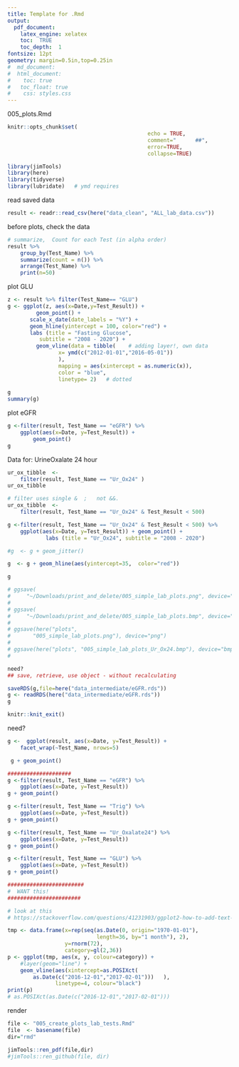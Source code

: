 ```yaml
---
title: Template for .Rmd
output: 
  pdf_document:
    latex_engine: xelatex
    toc:  TRUE
    toc_depth:  1
fontsize: 12pt
geometry: margin=0.5in,top=0.25in
#  md_document:
#  html_document:
#    toc: true
#  	toc_float: true
#    css: styles.css
---
```

005_plots.Rmd

```r
knitr::opts_chunk$set(
											echo = TRUE,  
											comment="      ##",  
											error=TRUE, 
											collapse=TRUE)
```

```r
library(jimTools)
library(here)
library(tidyverse)
library(lubridate)   # ymd requires
```
<!-- RENDER?   SEE BOTTOM -->

read saved data
```r
result <- readr::read_csv(here("data_clean", "ALL_lab_data.csv"))
```

before plots, check the data
```r
# summarize,  Count for each Test (in alpha order)
result %>% 
	group_by(Test_Name) %>% 
	summarize(count = n()) %>% 
	arrange(Test_Name) %>% 
	print(n=50)
```
plot GLU
```r
z <- result %>% filter(Test_Name== "GLU")
g <- ggplot(z, aes(x=Date,y=Test_Result)) +
	     geom_point() +
       scale_x_date(date_labels = "%Y") +
       geom_hline(yintercept = 100, color="red") +
       labs (title = "Fasting Glucose",
          subtitle = "2008 - 2020") +
	     geom_vline(data = tibble(    # adding layer!, own data
				x= ymd(c("2012-01-01","2016-05-01"))
				),
				mapping = aes(xintercept = as.numeric(x)),
				color = "blue",
				linetype= 2)   # dotted
            
g
summary(g)

```


plot eGFR
```r
g <-filter(result, Test_Name == "eGFR") %>% 
    ggplot(aes(x=Date, y=Test_Result)) +
		geom_point()
g
```

\newpage


Data for:   UrineOxalate 24 hour 
```r
ur_ox_tibble  <- 
	filter(result, Test_Name == "Ur_Ox24" )
ur_ox_tibble
```
\newpage


```r
# filter uses single &  ;   not &&. 
ur_ox_tibble  <- 
	filter(result, Test_Name == "Ur_Ox24" & Test_Result < 500)

g <-filter(result, Test_Name == "Ur_Ox24" & Test_Result < 500) %>% 
    ggplot(aes(x=Date, y=Test_Result)) + geom_point() +
    		labs (title = "Ur_Ox24", subtitle = "2008 - 2020") 

#g  <- g + geom_jitter()

g  <- g + geom_hline(aes(yintercept=35,  color="red"))

g 

# ggsave(
#     "~/Downloads/print_and_delete/005_simple_lab_plots.png", device="png")
# 
# ggsave(
#     "~/Downloads/print_and_delete/005_simple_lab_plots.bmp", device="bmp")
# 
# ggsave(here("plots", 
#       "005_simple_lab_plots.png"), device="png")
# 
# ggsave(here("plots", "005_simple_lab_plots_Ur_Ox24.bmp"), device="bmp")
# 
```

```r
need?
## save, retrieve, use object - without recalculating

saveRDS(g,file=here("data_intermediate/eGFR.rds"))
g <- readRDS(here("data_intermediate/eGFR.rds"))
g
```


```r
knitr::knit_exit()
```

need?
```r

g <-  ggplot(result, aes(x=Date, y=Test_Result)) +
    facet_wrap(~Test_Name, nrows=5)

 g + geom_point()

####################
g <-filter(result, Test_Name == "eGFR") %>% 
    ggplot(aes(x=Date, y=Test_Result))
g + geom_point()

g <-filter(result, Test_Name == "Trig") %>% 
    ggplot(aes(x=Date, y=Test_Result))
g + geom_point()

g <-filter(result, Test_Name == "Ur_Oxalate24") %>% 
    ggplot(aes(x=Date, y=Test_Result))
g + geom_point()

g <-filter(result, Test_Name == "GLU") %>% 
    ggplot(aes(x=Date, y=Test_Result))
g + geom_point()

########################
#  WANT this!
#######################

# look at this
# https://stackoverflow.com/questions/41231903/ggplot2-how-to-add-text-to-multiple-vertical-lines-geom-vlines-on-a-time-x-ax?noredirect=1&lq=1

tmp <- data.frame(x=rep(seq(as.Date(0, origin="1970-01-01"),
							length=36, by="1 month"), 2),
				  y=rnorm(72),
				  category=gl(2,36))
p <- ggplot(tmp, aes(x, y, colour=category)) +
	#layer(geom="line") +
	geom_vline(aes(xintercept=as.POSIXct(
		as.Date(c("2016-12-01","2017-02-01")))   ),
			   linetype=4, colour="black")
print(p)
# as.POSIXct(as.Date(c("2016-12-01","2017-02-01")))
```

render
```r
file <- "005_create_plots_lab_tests.Rmd"
file  <- basename(file)
dir="rmd"

jimTools::ren_pdf(file,dir)
#jimTools::ren_github(file, dir)
```
